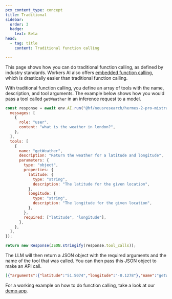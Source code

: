 ```yaml
---
pcx_content_type: concept
title: Traditional
sidebar:
  order: 3
  badge:
    text: Beta
head:
  - tag: title
    content: Traditional function calling

---
```


This page shows how you can do traditional function calling, as defined by industry standards. Workers AI also offers [embedded function calling](/workers-ai/function-calling/embedded/), which is drastically easier than traditional function calling.

With traditional function calling, you define an array of tools with the name, description, and tool arguments. The example below shows how you would pass a tool called `getWeather` in an inference request to a model.

```js title="Traditional function calling example"
const response = await env.AI.run("@hf/nousresearch/hermes-2-pro-mistral-7b", {
  messages: [
    {
      role: "user",
      content: "what is the weather in london?",
    },
  ],
  tools: [
    {
      name: "getWeather",
      description: "Return the weather for a latitude and longitude",
      parameters: {
        type: "object",
        properties: {
          latitude: {
            type: "string",
            description: "The latitude for the given location",
          },
          longitude: {
            type: "string",
            description: "The longitude for the given location",
          },
        },
        required: ["latitude", "longitude"],
      },
    },
  ],
});

return new Response(JSON.stringify(response.tool_calls));
```

The LLM will then return a JSON object with the required arguments and the name of the tool that was called. You can then pass this JSON object to make an API call.

```json
[{"arguments":{"latitude":"51.5074","longitude":"-0.1278"},"name":"getWeather"}]
```

For a working example on how to do function calling, take a look at our [demo app](https://github.com/craigsdennis/lightbulb-moment-tool-calling/blob/main/src/index.ts).
